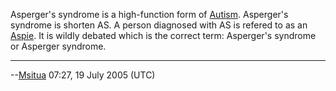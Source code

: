 Asperger's syndrome is a high-function form  of [[Autism]].
Asperger's syndrome is shorten AS. A person diagnosed with AS is refered to as an [[Aspie]]. It is wildly debated which is the correct term: Asperger's syndrome or Asperger syndrome.


----
--[[User:Msitua|Msitua]] 07:27, 19 July 2005 (UTC)